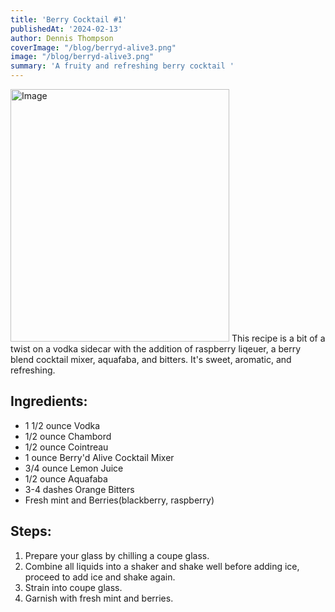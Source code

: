 ```yaml
---
title: 'Berry Cocktail #1'
publishedAt: '2024-02-13'
author: Dennis Thompson
coverImage: "/blog/berryd-alive3.png"
image: "/blog/berryd-alive3.png"
summary: 'A fruity and refreshing berry cocktail '
---
```

<Image src="/blog/berryd-alive3.png" width="350" height="404" alt="Image" />
This recipe is a bit of a twist on a vodka sidecar with the addition of raspberry liqeuer, a berry blend cocktail mixer, aquafaba, and bitters. It's sweet, aromatic, and refreshing.


## Ingredients:
- 1 1/2 ounce Vodka 
- 1/2 ounce Chambord
- 1/2 ounce Cointreau
- 1 ounce <Link href="/"> Berry'd Alive Cocktail Mixer </Link>
- 3/4 ounce Lemon Juice
- 1/2 ounce Aquafaba
- 3-4 dashes Orange Bitters
- Fresh mint and Berries(blackberry, raspberry)

## Steps:
1. Prepare your glass by chilling a coupe glass.
2. Combine all liquids  into a shaker and shake well before adding ice, proceed to add ice and shake again.
3. Strain into coupe glass.
4. Garnish with fresh mint and berries.
